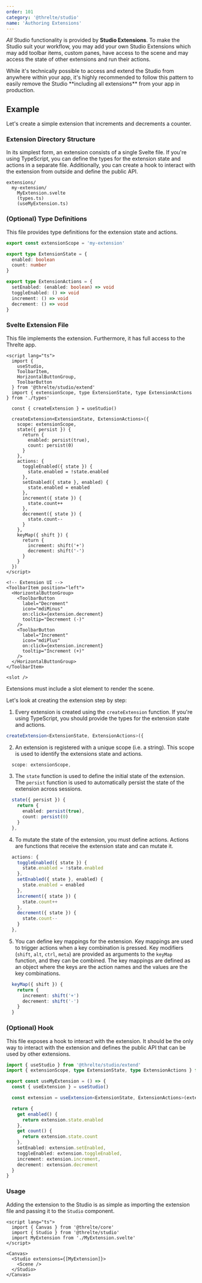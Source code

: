 ```yaml
---
order: 101
category: '@threlte/studio'
name: 'Authoring Extensions'
---
```


_All_ Studio functionality is provided by **Studio Extensions**. To make the
Studio suit your workflow, you may add your own Studio Extensions which may add
toolbar items, custom panes, have access to the scene and may access the state
of other extensions and run their actions.

<Tip type="warning">
  While it's technically possible to access and extend the Studio from anywhere within your app,
  it's highly recommended to follow this pattern to easily remove the Studio **including all
  extensions** from your app in production.
</Tip>

## Example

Let's create a simple extension that increments and decrements a counter.

### Extension Directory Structure

In its simplest form, an extension consists of a single Svelte file. If you're
using TypeScript, you can define the types for the extension state and actions
in a separate file. Additionally, you can create a hook to interact with the
extension from outside and define the public API.

```plaintext
extensions/
  my-extension/
    MyExtension.svelte
    (types.ts)
    (useMyExtension.ts)
```

### (Optional) Type Definitions

This file provides type definitions for the extension state and actions.

```ts title="types.ts"
export const extensionScope = 'my-extension'

export type ExtensionState = {
  enabled: boolean
  count: number
}

export type ExtensionActions = {
  setEnabled: (enabled: boolean) => void
  toggleEnabled: () => void
  increment: () => void
  decrement: () => void
}
```

### Svelte Extension File

This file implements the extension. Furthermore, it has full access to the Threlte app.

```svelte title="MyExtension.svelte"
<script lang="ts">
  import {
    useStudio,
    ToolbarItem,
    HorizontalButtonGroup,
    ToolbarButton
  } from '@threlte/studio/extend'
  import { extensionScope, type ExtensionState, type ExtensionActions } from './types'

  const { createExtension } = useStudio()

  createExtension<ExtensionState, ExtensionActions>({
    scope: extensionScope,
    state({ persist }) {
      return {
        enabled: persist(true),
        count: persist(0)
      }
    },
    actions: {
      toggleEnabled({ state }) {
        state.enabled = !state.enabled
      },
      setEnabled({ state }, enabled) {
        state.enabled = enabled
      },
      increment({ state }) {
        state.count++
      },
      decrement({ state }) {
        state.count--
      }
    },
    keyMap({ shift }) {
      return {
        increment: shift('+')
        decrement: shift('-')
      }
    }
  })
</script>

<!-- Extension UI -->
<ToolbarItem position="left">
  <HorizontalButtonGroup>
    <ToolbarButton
      label="Decrement"
      icon="mdiMinus"
      on:click={extension.decrement}
      tooltip="Decrement (-)"
    />
    <ToolbarButton
      label="Increment"
      icon="mdiPlus"
      on:click={extension.increment}
      tooltip="Increment (+)"
    />
  </HorizontalButtonGroup>
</ToolbarItem>

<slot />
```

<Tip type="warning">Extensions must include a slot element to render the scene.</Tip>

Let's look at creating the extension step by step:

1. Every extension is created using the `createExtension` function. If you're
   using TypeScript, you should provide the types for the extension state and
   actions.

```ts
createExtension<ExtensionState, ExtensionActions>({
```

2. An extension is registered with a unique scope (i.e. a string). This scope is
   used to identify the extensions state and actions.

```ts
  scope: extensionScope,
```

3. The `state` function is used to define the initial state of the extension.
   The `persist` function is used to automatically persist the state of the
   extension across sessions.

```ts
  state({ persist }) {
    return {
      enabled: persist(true),
      count: persist(0)
    }
  },
```

4. To mutate the state of the extension, you must define actions. Actions are
   functions that receive the extension state and can mutate it.

```ts
  actions: {
    toggleEnabled({ state }) {
      state.enabled = !state.enabled
    },
    setEnabled({ state }, enabled) {
      state.enabled = enabled
    },
    increment({ state }) {
      state.count++
    },
    decrement({ state }) {
      state.count--
    }
  },
```

5. You can define key mappings for the extension. Key mappings are used to
   trigger actions when a key combination is pressed. Key modifiers (`shift`,
   `alt`, `ctrl`, `meta`) are provided as arguments to the `keyMap` function,
   and they can be combined. The key mappings are defined as an object where the
   keys are the action names and the values are the key combinations.

```ts
  keyMap({ shift }) {
    return {
      increment: shift('+')
      decrement: shift('-')
    }
  }
```

### (Optional) Hook

This file exposes a hook to interact with the extension. It should be the only
way to interact with the extension and defines the public API that can be used
by other extensions.

```ts title="useMyExtension.ts"
import { useStudio } from '@threlte/studio/extend'
import { extensionScope, type ExtensionState, type ExtensionActions } from './types'

export const useMyExtension = () => {
  const { useExtension } = useStudio()

  const extension = useExtension<ExtensionState, ExtensionActions>(extensionScope)

  return {
    get enabled() {
      return extension.state.enabled
    },
    get count() {
      return extension.state.count
    },
    setEnabled: extension.setEnabled,
    toggleEnabled: extension.toggleEnabled,
    increment: extension.increment,
    decrement: extension.decrement
  }
}
```

### Usage

Adding the extension to the Studio is as simple as importing the extension file
and passing it to the `Studio` component.

```svelte
<script lang="ts">
  import { Canvas } from '@threlte/core'
  import { Studio } from '@threlte/studio'
  import MyExtension from './MyExtension.svelte'
</script>

<Canvas>
  <Studio extensions={[MyExtension]}>
    <Scene />
  </Studio>
</Canvas>
```
